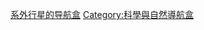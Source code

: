 {{template category|type=navbox|description=Navboxes for [[太陽系外行星|太陽系外]][[行星系统|行星系统]]}}

[[Category:天文学模板|系外行星的导航盒]]
[[Category:科學與自然導航盒|Category:科學與自然導航盒]]